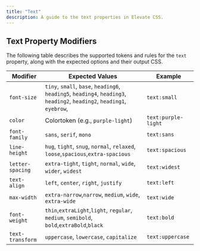 ```yaml
---
title: "Text"
description: A guide to the text properties in Elevate CSS.
---
```


## Text Property Modifiers

The following table describes the supported tokens and rules for the `text` property, along with the expected options and their output CSS.

| **Modifier**   | **Expected Values**                                                | **Example** |
|---------------------|-----------------------------------------------------------|------------|
| `font-size`         | `tiny`, `small`, `base`, `heading6`, `heading5`, `heading4`, `heading3`, `heading2`,  `heading2`, `heading1`, `eyebrow`,      | `text:small` |
| `color`             |   Colortoken (e.g., `purple-light`)   | `text:purple-light` |
| `font-family`       | `sans`, `serif`, `mono`                        | `text:sans` |
| `line-height`       | `hug`, `tight`, `snug`, `normal`, `relaxed`, `loose`,`spacious`,`extra-spacious`             | `text:spacious` |
| `letter-spacing`    | `extra-tight`, `tight`, `normal`, `wide`, `wider`, `widest` | `text:widest` |
| `text-align`        | `left`, `center`, `right`, `justify`                      | `text:left` |
| `max-width`         | `extra-narrow`,`narrow`, `medium`, `wide`, `extra-wide`                    | `text:wide` |
| `font-weight`       | `thin`,`extraLight`,`light`, `regular`, `medium`, `semibold`, `bold`,`extraBold`,`black`     | `text:bold` |
| `text-transform`    | `uppercase`, `lowercase`, `capitalize`            | `text:uppercase` |